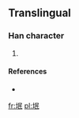 ==Translingual==

===Han character===
{{Han char|rn=32|rad=土|as=05|sn=8|four=|canj=土口女心 (GRVP)}}

# {{defn|Han|sort=土05}}

====References====
* {{Han ref|kx=0227.271|hdz=10435.131|uh=578A|ud=22410}}

[[fr:垊]]
[[pl:垊]]